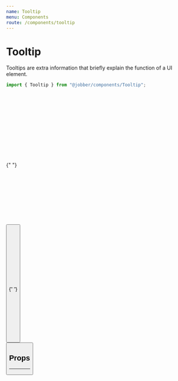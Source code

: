 ```yaml
---
name: Tooltip
menu: Components
route: /components/tooltip
---
```



# Tooltip

<ComponentStatus stage="rc" responsive="yes" accessible="yes" />

Tooltips are extra information that briefly explain the function of a UI
element.

```ts
import { Tooltip } from "@jobber/components/Tooltip";
```

<Playground>
  <div style={{ height: "100px", overflow: "auto" }}>
    <br /> <br /> <br /> <br /> <br /> <br /> <br /> <br /> <br /> <br /> <br />{" "}
    <br /> <br /> <br /> <br /> <br /> <br /> <br /> <br /> <br /> <br />
    <Tooltip message="'tis a button">
      <Button label="Hover On Me" />
    </Tooltip>
    <br /> <br /> <br /> <br /> <br /> <br /> <br /> <br /> <br /> <br /> <br />{" "}
    <br /> <br /> <br /> <br /> <br /> <br /> <br /> <br /> <br /> <br />
  </div>
</Playground>

<Playground>
  <Tooltip message="'tis a button">
    <Button label="Hover On Me" />
  </Tooltip>
</Playground>

## Props

<Props of={Tooltip} />

---
